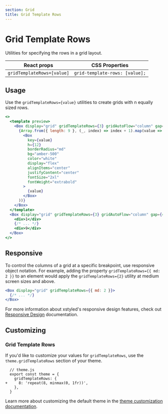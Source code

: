 ```yaml
---
section: Grid
title: Grid Template Rows
---
```


# Grid Template Rows

Utilities for specifying the rows in a grid layout.

| React props                | CSS Properties                 |
| -------------------------- | ------------------------------ |
| `gridTemplateRows=[value]` | `grid-template-rows: [value];` |

## Usage

Use the `gridTemplateRows={value}` utilities to create grids with n equally sized rows.

```jsx preview
<>
  <template preview>
    <Box display="grid" gridTemplateRows={3} gridAutoFlow="column" gap={4}>
      {Array.from({ length: 9 }, (_, index) => index + 1).map(value => (
        <Box
          key={value}
          h={12}
          borderRadius="md"
          bg="amber-500"
          color="white"
          display="flex"
          alignItems="center"
          justifyContent="center"
          fontSize="2xl"
          fontWeight="extrabold"
        >
          {value}
        </Box>
      ))}
    </Box>
  </template>
  <Box display="grid" gridTemplateRows={3} gridAutoFlow="column" gap={4}>
    <div>1</div>
    {/* ... */}
    <div>9</div>
  </Box>
</>
```

## Responsive

To control the columns of a grid at a specific breakpoint, use responsive object notation. For example, adding the property `gridTemplateRows={{ md: 2 }}` to an element would apply the `gridTemplateRows={2}` utility at medium screen sizes and above.

```jsx
<Box display="grid" gridTemplateRows={{ md: 2 }}>
  {/* ... */}
</Box>
```

For more information about xstyled's responsive design features, check out [Responsive Design](@TODO-link) documentation.

## Customizing

### Grid Template Rows

If you'd like to customize your values for `gridTemplateRows`, use the `theme.gridTemplateRows` section of your theme.

```diffjs
  // theme.js
  export const theme = {
    gridTemplateRows: {
+     8: 'repeat(8, minmax(0, 1fr))',
    },
  }
```

Learn more about customizing the default theme in the [theme customization documentation](@TODO-link).
